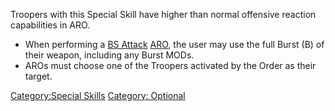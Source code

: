 {{n5-section-special-skills}}


Troopers with this Special Skill have higher than normal offensive reaction capabilities in ARO.

{{css_skillbox |black|  TOTAL REACTION | AUTOMATIC SKILL }}
{{skill-label | Optional }}
{{effects}}
* When performing a [[BS Attack]] [[ARO]], the user may use the full Burst (B) of their weapon, including any Burst MODs.
* AROs must choose one of the Troopers activated by the Order as their target.
{{css_skillbox-end}}



[[Category:Special Skills]]

<!-- Label and Trait categories. -->
[[Category: Optional ]]